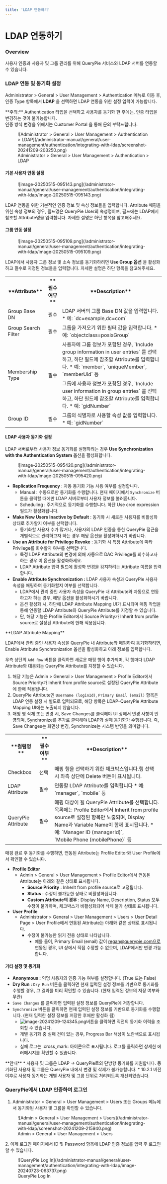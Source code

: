 ```yaml
---
title: 'LDAP 연동하기'
---
```



# LDAP 연동하기

### Overview

사용자 인증과 사용자 및 그룹 관리를 위해 QueryPie 서비스와 LDAP 서버를 연동할 수 있습니다.


### LDAP 연동 및 동기화 설정

Administrator &gt; General &gt; User Management &gt; Authentication 메뉴로 이동 후, 인증 Type 항목에서  **LDAP** 을 선택하면 LDAP 연동을 위한 설정 입력이 가능합니다.

<Callout type="important">
**주의:** Authentication 타입을 선택하고 사용자를 동기화 한 후에는, 인증 타입을 변경하는 것이 불가능합니다. <br/>인증 방식 변경을 위해서는 Customer Portal 을 통해 문의 부탁드립니다.
</Callout>

<figure data-layout="center" data-align="center">
![Administrator &gt; General &gt; User Management &gt; Authentication &gt; LDAP](/administrator-manual/general/user-management/authentication/integrating-with-ldap/screenshot-20241209-203250.png)
<figcaption>
Administrator &gt; General &gt; User Management &gt; Authentication &gt; LDAP
</figcaption>
</figure>

#### 기본 사용자 연동 설정

<figure data-layout="center" data-align="center">
![image-20250515-095143.png](/administrator-manual/general/user-management/authentication/integrating-with-ldap/image-20250515-095143.png)
</figure>

LDAP 연동을 위한 기본적인 인증 정보 및 속성 정보들을 입력합니다. Attribute 매핑을 위한 속성 정보의 경우, 필드명은 QueryPie User의 속성명이며, 필드에는 LDAP에서 참조할 Attribute명을 입력합니다. 자세한 설명은 하단 항목을 참고해주세요.

#### 그룹 연동 설정

<figure data-layout="center" data-align="center">
![image-20250515-095109.png](/administrator-manual/general/user-management/authentication/integrating-with-ldap/image-20250515-095109.png)
</figure>

LDAP에서 사용자 그룹 정보 및 소속 정보를 동기화하려면  **Use Group 옵션** 을 활성화하고 필수로 지정된 정보들을 입력합니다. 자세한 설명은 하단 항목을 참고해주세요.

<table data-table-width="760" data-layout="default" local-id="b96b2197-17c2-48d3-98a7-93b37fc6260b">
<colgroup>
<col/>
<col/>
<col/>
</colgroup>
<tbody>
<tr>
<th>
**Attribute**
</th>
<th>
**필수 여부**
</th>
<th>
**Description**
</th>
</tr>
<tr>
<td>
Group Base DN
</td>
<td>
필수
</td>
<td>
LDAP 서버의 그룹 Base DN 값을 입력합니다.
* 예: `dc=example,dc=com`
</td>
</tr>
<tr>
<td>
Group Search Filter
</td>
<td>
필수
</td>
<td>
그룹을 가져오기 위한 필터 값을 입력합니다.
* 예: `objectclass=posixGroup`
</td>
</tr>
<tr>
<td rowspan="2">
Membership Type
</td>
<td rowspan="2">
필수
</td>
<td>
사용자에 그룹 정보가 포함된 경우, `Include group information in user entries` 를 선택하고, 하단 필드에 참조할 Attribute를 입력합니다.
* 예: `member`, `uniqueMember`, `memberUid` 등
</td>
</tr>
<tr>
<td>
그룹에 사용자 정보가 포함된 경우, `Include user information in group entries` 를 선택하고, 하단 필드에 참조할 Attribute를 입력합니다.
* 예: `gidNumber`
</td>
</tr>
<tr>
<td>
Group ID
</td>
<td>
필수
</td>
<td>
그룹의 식별자로 사용할 속성 값을 입력합니다.
* 예: `gidNumber`
</td>
</tr>
</tbody>
</table>

#### LDAP 사용자 동기화 설정

LDAP 서버로부터 사용자 정보 동기화를 실행하려는 경우  **Use Synchronization with the Authentication System**  옵션을 활성화합니다.

<figure data-layout="center" data-align="center">
![image-20250515-095420.png](/administrator-manual/general/user-management/authentication/integrating-with-ldap/image-20250515-095420.png)
</figure>

*  **Replication Frequency**  : 자동 동기화 기능 사용 여부를 설정합니다.
    * Manual : 수동으로만 동기화를 수행합니다. 현재 페이지에서 `Synchronize` 버튼을 클릭할 때에만 LDAP 서버로부터 사용자 정보를 불러옵니다.
    * Scheduling : 주기적으로 동기화를 수행합니다. 하단 Use cron expression 필드가 활성화됩니다.
*  **Make New Users Inactive by Default** : 동기화 시 새로운 사용자를 비활성화 상태로 추가할지 여부를 선택합니다.
    * 동기화할 사용자 수가 많거나, 사용자의 LDAP 인증을 통한 QueryPie 접근을 개별적으로 관리하고자 하는 경우 해당 옵션을 활성화하시기 바랍니다.
*  **Use an Attribute for Privilege Revoke** : 동기화 시 특정 Attribute에 따라 Privilege를 회수할지 여부를 선택합니다.
    * 특정 LDAP Attribute의 변경에 의해 자동으로 DAC Privilege를 회수하고자 하는 경우 이 옵션을 활성화하세요.
    * LDAP Attribute 입력 필드에 활성화 변경을 감지하려는 Attribute 이름을 입력합니다.
*  **Enable Attribute Synchronization :**  LDAP 사용자 속성과 QueryPie 사용자 속성을 매핑하여 동기화할지 여부를 선택합니다.
    * LDAP에서 관리 중인 사용자 속성을 QueryPie 내 Attribute와 자동으로 연동하고자 하는 경우, 해당 옵션을 활성화하시기 바랍니다.
    * 옵션 활성화 시, 하단에 LDAP Attribute Mapping UI가 표시되며 매핑 작업을 통해 연동할 LDAP Attribute와 QueryPie Attribute를 지정할 수 있습니다.
    * 단, 해당 기능은 Profile Editor에서 Source Priority가 Inherit from profile source로 설정된 Attribute에 한해 적용됩니다.

<Callout type="info">
**LDAP Attribute Mapping**

LDAP에서 관리 중인 사용자 속성을 QueryPie 내 Attribute와 매핑하여 동기화하려면, Enable Attribute Synchronization 옵션을 활성화하고 아래 정보를 입력합니다.

우측 상단의 `Add Row` 버튼을 클릭하면 새로운 매핑 행이 추가되며, 각 행마다 LDAP Attribute와 대응되는 QueryPie Attribute를 지정할 수 있습니다.

1. 해당 기능은 Admin &gt; General &gt; User Management &gt; Profile Editor에서 Source Priority가 Inherit from profile source로 설정된 QueryPie Attribute에 한해 적용됩니다.
2. QueryPie Attribute인 `Username (loginId)`, `Primary Email (email)` 항목은 LDAP 연동 설정 시 별도로 입력되므로, 해당 항목은 LDAP–QueryPie Attribute Mapping UI에는 노출되지 않습니다.
3.  매핑 행 삭제 또는 변경 시, Save Changes를 클릭해야 UI 상에서 변경 사항이 반영되며, Synchronize를 추가로 클릭해야 LDAP과 실제 동기화가 수행됩니다. 즉, Save Changes는 화면상 변경, Synchronize는 시스템 반영을 의미합니다.
</Callout>

<table data-table-width="760" data-layout="default" local-id="a5c81338-6a96-4dc0-89e5-d0c7a08da012">
<colgroup>
<col/>
<col/>
<col/>
</colgroup>
<tbody>
<tr>
<th>
**컬럼명**
</th>
<th>
**필수 여부**
</th>
<th>
**Description**
</th>
</tr>
<tr>
<td>
Checkbox
</td>
<td>
선택
</td>
<td>
매핑 행을 선택하기 위한 체크박스입니다.행 선택 시 좌측 상단에 Delete 버튼이 표시됩니다.
</td>
</tr>
<tr>
<td>
LDAP Attribute
</td>
<td>
필수
</td>
<td>
연동할 LDAP Attribute를 입력합니다
* 예: `manager`, `mobile` 등
</td>
</tr>
<tr>
<td>
QueryPie Attribute
</td>
<td>
필수
</td>
<td>
매핑 대상이 될 QueryPie Attribute를 선택합니다.목록에는 Profile Editor에서 Inherit from profile source로 설정된 항목만 노출되며, Display Name과 Variable Name이 함께 표시됩니다.
* 예: `Manager ID (managerId)`, <br/>`Mobile Phone (mobilePhone)` 등
</td>
</tr>
</tbody>
</table>

매핑 완료 후 동기화를 수행하면, 연동된 Attribute는 Profile Editor와 User Profile에서 확인할 수 있습니다.

*  **Profile Editor** 
    * Admin &gt; General &gt; User Management &gt; Profile Editor에서 연동된 Attribute는 아래와 같은 상태로 표시됩니다.
        *  **Source Priority**  : Inherit from profile source로 고정됩니다.
        *  **Status**  : 수정이 불가능한 상태로 비활성화됩니다.
        *  **Custom Attribute의 경우** : Display Name, Description, Status 모두 수정이 불가하며, 체크박스가 비활성화되어 삭제 불가 상태로 표시됩니다.
*  **User Profile** 
    * Administrator &gt; General &gt; User Management &gt; Users &gt; User Detail Page &gt; User Profile에서 연동된 Attribute는 아래와 같은 상태로 표시됩니다.
        * 수정이 불가능한 읽기 전용 상태로 나타납니다.
            * 예를 들어, Primary Email (email) 값이 regan@querypie.com으로 연동된 경우, UI 상에서 직접 수정할 수 없으며, LDAP에서만 변경 가능합니다.

#### 기타 설정 및 동기화

*  **Anonymous :** 익명 사용자의 인증 가능 여부를 설정합니다. (True 또는 False)
*  **Dry Run :**  `Dry Run` 버튼을 클릭하면 현재 입력된 설정 정보를 기반으로 동기화를 수행할 경우, 그 결과를 미리 확인할 수 있습니다. (현재 입력된 정보의 저장 여부와 무관)
* `Save Changes` 를 클릭하면 입력된 설정 정보를 QueryPie에 저장합니다.
* `Synchronize` 버튼을 클릭하면 현재 입력된 설정 정보를 기반으로 동기화를 수행합니다. (현재 입력한 설정 정보를 저장한 후에만 활성화 됨)
    * ![image-20241209-124345.png](/administrator-manual/general/user-management/authentication/integrating-with-ldap/image-20241209-124345.png)버튼을 클릭하면 직전의 동기화 이력을 조회할 수 있습니다. 
    * 개별 동기화 중 실패 건이 있는 경우, Progress Bar 색상이 노란색으로 표시됩니다.
    * 실패 로그는 :cross_mark: 아이콘으로 표시됩니다. 로그를 클릭하면 상세한 에러메시지를 확인할 수 있습니다.


<Callout type="info">
**안내**
* 사용자 및 그룹은 LDAP → QueryPie로의 단방향 동기화를 지원합니다. 동기화된 사용자 및 그룹은 QueryPie 내에서 변경 및 삭제가 불가능합니다.
* 10.2.1 버전 이후로 사용자 동기화는 개별 사용자 및 그룹 단위로 처리되도록 개선되었습니다.
</Callout>


### QueryPie에서 LDAP 인증하여 로그인

1. Administrator &gt; General &gt; User Management &gt; Users 또는 Groups 메뉴에서 동기화된 사용자 및 그룹을 확인할 수 있습니다. <br/>  
  <figure data-layout="center" data-align="center">
  ![Admin &gt; General &gt; User Management &gt; Users](/administrator-manual/general/user-management/authentication/integrating-with-ldap/screenshot-20241209-215940.png)
  <figcaption>
  Admin &gt; General &gt; User Management &gt; Users
  </figcaption>
  </figure>
2. 이제 로그인 페이지에서 ID 및 Password 항목에 LDAP 인증 정보를 입력 후 로그인할 수 있습니다.
  <figure data-layout="center" data-align="center">
  ![QueryPie Log In](/administrator-manual/general/user-management/authentication/integrating-with-ldap/image-20240723-063737.png)
  <figcaption>
  QueryPie Log In
  </figcaption>
  </figure>
